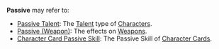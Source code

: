 {{Disambiguation}}
'''Passive''' may refer to:
* [[Passive Talent]]: The [[Talent]] type of [[Character]]s.
* [[Passive (Weapon)]]: The effects on [[Weapon]]s.
* [[Character Card Passive Skill]]: The Passive Skill of [[Character Card]]s.